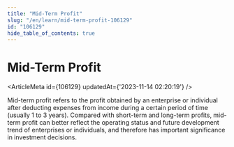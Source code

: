 ```yaml
---
title: "Mid-Term Profit"
slug: "/en/learn/mid-term-profit-106129"
id: "106129"
hide_table_of_contents: true
---
```



# Mid-Term Profit

<ArticleMeta id={106129} updatedAt={'2023-11-14 02:20:19'} />
<div className='border-solid border-b border-t-0 my-4 border-[var(--ifm-color-gray-300)]' />

Mid-term profit refers to the profit obtained by an enterprise or individual after deducting expenses from income during a certain period of time (usually 1 to 3 years). Compared with short-term and long-term profits, mid-term profit can better reflect the operating status and future development trend of enterprises or individuals, and therefore has important significance in investment decisions.
